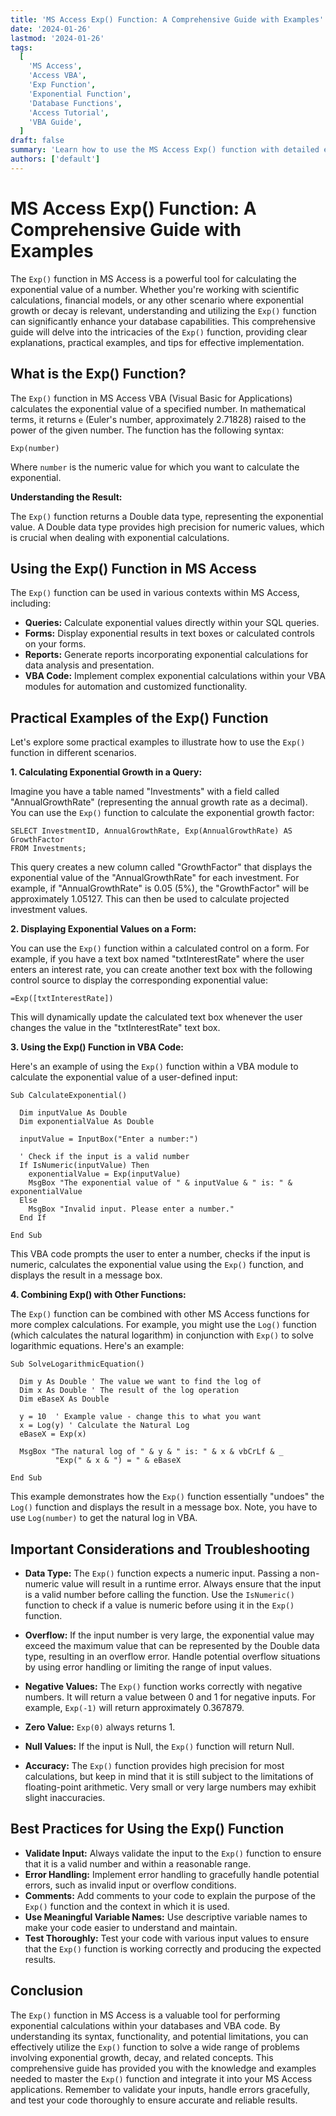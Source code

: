 ```yaml
---
title: 'MS Access Exp() Function: A Comprehensive Guide with Examples'
date: '2024-01-26'
lastmod: '2024-01-26'
tags:
  [
    'MS Access',
    'Access VBA',
    'Exp Function',
    'Exponential Function',
    'Database Functions',
    'Access Tutorial',
    'VBA Guide',
  ]
draft: false
summary: 'Learn how to use the MS Access Exp() function with detailed explanations, practical examples, and troubleshooting tips.  Master calculating exponential values within your Access databases and VBA code.'
authors: ['default']
---
```


# MS Access Exp() Function: A Comprehensive Guide with Examples

The `Exp()` function in MS Access is a powerful tool for calculating the exponential value of a number. Whether you're working with scientific calculations, financial models, or any other scenario where exponential growth or decay is relevant, understanding and utilizing the `Exp()` function can significantly enhance your database capabilities. This comprehensive guide will delve into the intricacies of the `Exp()` function, providing clear explanations, practical examples, and tips for effective implementation.

## What is the Exp() Function?

The `Exp()` function in MS Access VBA (Visual Basic for Applications) calculates the exponential value of a specified number. In mathematical terms, it returns `e` (Euler's number, approximately 2.71828) raised to the power of the given number. The function has the following syntax:

```plaintext
Exp(number)
```

Where `number` is the numeric value for which you want to calculate the exponential.

**Understanding the Result:**

The `Exp()` function returns a Double data type, representing the exponential value. A Double data type provides high precision for numeric values, which is crucial when dealing with exponential calculations.

## Using the Exp() Function in MS Access

The `Exp()` function can be used in various contexts within MS Access, including:

- **Queries:** Calculate exponential values directly within your SQL queries.
- **Forms:** Display exponential results in text boxes or calculated controls on your forms.
- **Reports:** Generate reports incorporating exponential calculations for data analysis and presentation.
- **VBA Code:** Implement complex exponential calculations within your VBA modules for automation and customized functionality.

## Practical Examples of the Exp() Function

Let's explore some practical examples to illustrate how to use the `Exp()` function in different scenarios.

**1. Calculating Exponential Growth in a Query:**

Imagine you have a table named "Investments" with a field called "AnnualGrowthRate" (representing the annual growth rate as a decimal). You can use the `Exp()` function to calculate the exponential growth factor:

```plaintext
SELECT InvestmentID, AnnualGrowthRate, Exp(AnnualGrowthRate) AS GrowthFactor
FROM Investments;
```

This query creates a new column called "GrowthFactor" that displays the exponential value of the "AnnualGrowthRate" for each investment. For example, if "AnnualGrowthRate" is 0.05 (5%), the "GrowthFactor" will be approximately 1.05127. This can then be used to calculate projected investment values.

**2. Displaying Exponential Values on a Form:**

You can use the `Exp()` function within a calculated control on a form. For example, if you have a text box named "txtInterestRate" where the user enters an interest rate, you can create another text box with the following control source to display the corresponding exponential value:

```
=Exp([txtInterestRate])
```

This will dynamically update the calculated text box whenever the user changes the value in the "txtInterestRate" text box.

**3. Using the Exp() Function in VBA Code:**

Here's an example of using the `Exp()` function within a VBA module to calculate the exponential value of a user-defined input:

```plaintext
Sub CalculateExponential()

  Dim inputValue As Double
  Dim exponentialValue As Double

  inputValue = InputBox("Enter a number:")

  ' Check if the input is a valid number
  If IsNumeric(inputValue) Then
    exponentialValue = Exp(inputValue)
    MsgBox "The exponential value of " & inputValue & " is: " & exponentialValue
  Else
    MsgBox "Invalid input. Please enter a number."
  End If

End Sub
```

This VBA code prompts the user to enter a number, checks if the input is numeric, calculates the exponential value using the `Exp()` function, and displays the result in a message box.

**4. Combining Exp() with Other Functions:**

The `Exp()` function can be combined with other MS Access functions for more complex calculations. For example, you might use the `Log()` function (which calculates the natural logarithm) in conjunction with `Exp()` to solve logarithmic equations. Here's an example:

```plaintext
Sub SolveLogarithmicEquation()

  Dim y As Double ' The value we want to find the log of
  Dim x As Double ' The result of the log operation
  Dim eBaseX As Double

  y = 10  ' Example value - change this to what you want
  x = Log(y) ' Calculate the Natural Log
  eBaseX = Exp(x)

  MsgBox "The natural log of " & y & " is: " & x & vbCrLf & _
          "Exp(" & x & ") = " & eBaseX

End Sub
```

This example demonstrates how the `Exp()` function essentially "undoes" the `Log()` function and displays the result in a message box. Note, you have to use `Log(number)` to get the natural log in VBA.

## Important Considerations and Troubleshooting

- **Data Type:** The `Exp()` function expects a numeric input. Passing a non-numeric value will result in a runtime error. Always ensure that the input is a valid number before calling the function. Use the `IsNumeric()` function to check if a value is numeric before using it in the `Exp()` function.

- **Overflow:** If the input number is very large, the exponential value may exceed the maximum value that can be represented by the Double data type, resulting in an overflow error. Handle potential overflow situations by using error handling or limiting the range of input values.

- **Negative Values:** The `Exp()` function works correctly with negative numbers. It will return a value between 0 and 1 for negative inputs. For example, `Exp(-1)` will return approximately 0.367879.

- **Zero Value:** `Exp(0)` always returns 1.

- **Null Values:** If the input is Null, the `Exp()` function will return Null.

- **Accuracy:** The `Exp()` function provides high precision for most calculations, but keep in mind that it is still subject to the limitations of floating-point arithmetic. Very small or very large numbers may exhibit slight inaccuracies.

## Best Practices for Using the Exp() Function

- **Validate Input:** Always validate the input to the `Exp()` function to ensure that it is a valid number and within a reasonable range.
- **Error Handling:** Implement error handling to gracefully handle potential errors, such as invalid input or overflow conditions.
- **Comments:** Add comments to your code to explain the purpose of the `Exp()` function and the context in which it is used.
- **Use Meaningful Variable Names:** Use descriptive variable names to make your code easier to understand and maintain.
- **Test Thoroughly:** Test your code with various input values to ensure that the `Exp()` function is working correctly and producing the expected results.

## Conclusion

The `Exp()` function in MS Access is a valuable tool for performing exponential calculations within your databases and VBA code. By understanding its syntax, functionality, and potential limitations, you can effectively utilize the `Exp()` function to solve a wide range of problems involving exponential growth, decay, and related concepts. This comprehensive guide has provided you with the knowledge and examples needed to master the `Exp()` function and integrate it into your MS Access applications. Remember to validate your inputs, handle errors gracefully, and test your code thoroughly to ensure accurate and reliable results.
